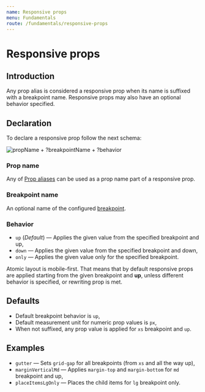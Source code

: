 ```yaml
---
name: Responsive props
menu: Fundamentals
route: /fundamentals/responsive-props
---
```



# Responsive props

## Introduction

Any prop alias is considered a responsive prop when its name is suffixed with a breakpoint name. Responsive props may also have an optional behavior specified.

## Declaration

To declare a responsive prop follow the next schema:

![propName + ?breakpointName + ?behavior](../.gitbook/assets/responsive-prop.png)

### **Prop name**

Any of [Prop aliases](prop-aliases.md) can be used as a prop name part of a responsive prop.

### Breakpoint name

An optional name of the configured [breakpoint](breakpoints.md).

### **Behavior**

- `up` \(_Default_\) — Applies the given value from the specified breakpoint and up,
- `down` — Applies the given value from the specified breakpoint and down,
- `only` — Applies the given value only for the specified breakpoint.

<Hint variant="success">
  Atomic layout is mobile-first. That means that by default responsive props are
  applied starting from the given breakpoint and <strong>up</strong>, unless
  different behavior is specified, or rewriting prop is met.
</Hint>

## Defaults

- Default breakpoint behavior is `up`,
- Default measurement unit for numeric prop values is `px`,
- When not suffixed, any prop value is applied for `xs` breakpoint and `up`.

## Examples

- `gutter` — Sets `grid-gap` for all breakpoints \(from `xs` and all the way up\),
- `marginVerticalMd` — Applies `margin-top` and `margin-bottom` for `md` breakpoint and up,
- `placeItemsLgOnly` — Places the child items for `lg` breakpoint only.
